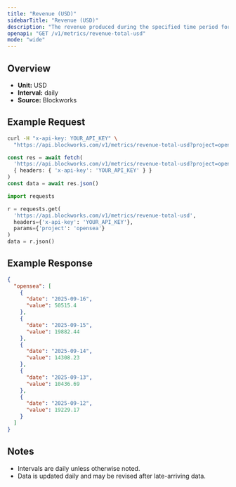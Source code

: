 ```yaml
---
title: "Revenue (USD)"
sidebarTitle: "Revenue (USD)"
description: "The revenue produced during the specified time period for given project."
openapi: "GET /v1/metrics/revenue-total-usd"
mode: "wide"
---
```


## Overview

- **Unit:** USD
- **Interval:** daily
- **Source:** Blockworks

## Example Request

<CodeGroup>

```bash cURL
curl -H "x-api-key: YOUR_API_KEY" \
  "https://api.blockworks.com/v1/metrics/revenue-total-usd?project=opensea"
```

```typescript TypeScript
const res = await fetch(
  'https://api.blockworks.com/v1/metrics/revenue-total-usd?project=opensea',
  { headers: { 'x-api-key': 'YOUR_API_KEY' } }
)
const data = await res.json()
```

```python Python
import requests

r = requests.get(
  'https://api.blockworks.com/v1/metrics/revenue-total-usd',
  headers={'x-api-key': 'YOUR_API_KEY'},
  params={'project': 'opensea'}
)
data = r.json()
```

</CodeGroup>

## Example Response

```json
{
  "opensea": [
    {
      "date": "2025-09-16",
      "value": 50515.4
    },
    {
      "date": "2025-09-15",
      "value": 19882.44
    },
    {
      "date": "2025-09-14",
      "value": 14308.23
    },
    {
      "date": "2025-09-13",
      "value": 10436.69
    },
    {
      "date": "2025-09-12",
      "value": 19229.17
    }
  ]
}
```

## Notes
- Intervals are daily unless otherwise noted.
- Data is updated daily and may be revised after late-arriving data.